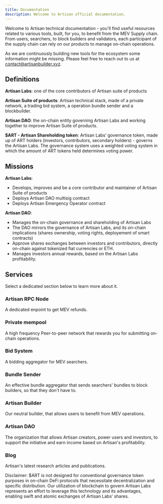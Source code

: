 ```yaml
---
title: Documentation
description: Welcome to Artisan official documentation.
---
```


Welcome to Artisan technical documentation - you'll find useful resources related to various tools, built, for you, to benefit from the MEV Supply chain.
From users, searchers, to block builders and validators, each participant of the supply chain can rely on our products to manage
on-chain operations.

<Callout>

As we are continuously building new tools for the ecosystem some information might be missing. Please feel free to reach out to us at [contact@artisanbuilder.xyz](mailto:contact@artisan.xyz).

</Callout>

## Definitions

**Artisan Labs**: one of the core contributors of Artisan suite of products

**Artisan Suite of products**: Artisan technical stack, made of a private network, a trading bid system, a operation bundle sender and a blockbuilder. 

**Artisan DAO**: the on-chain entity governing Artisan Labs and working together to improve Artisan Suite of products.

**$ART - Artisan Shareholding token**: Artisan Labs’ governance token, made up of ART holders (investors, contributors, secondary holders) - 
governs the Artisan Labs. The governance system uses a weighted voting system in which the amount of ART tokens held determines voting power.

## Missions

**Artisan Labs**:
- Develops, improves and be a core contributor and maintainer of Artisan Suite of products
- Deploys Artisan DAO multisig contract
- Deploys Artisan Emergency Operator contract 

**Artisan DAO**:
- Manages the on-chain governance and shareholding of Artisan Labs
- The DAO mirrors the governance of Artisan Labs, and its on-chain implications (shares ownership, voting rights, deployement of smart contracts)
- Approve shares exchanges between investors and contributors, directly on-chain against tokenized fiat currencies or ETH.
- Manages investors annual rewards, based on the Artisan Labs profitability.


## Services

Select a dedicated section below to learn more about it.

<div className="grid sm:grid-cols-2 gap-4 mt-6">

<Card href="/docs/rpcnode">

### Artisan RPC Node

A dedicated enpoint to get MEV refunds. 

</Card>

<Card href="/docs/privatemempool">

### Private mempool

A high frequency Peer-to-peer network that rewards you for submitting on-chain operations. 

</Card>

<Card href="/docs/bidsystem" disabled>

### Bid System

A bidding aggregator for MEV searchers.

</Card>

<Card href="/docs/bundlesender" disabled>

### Bundle Sender

An effective bundle aggregator that sends searchers' bundles to block builders, so that they don't have to.

</Card>

<Card href="/docs/artisanbuilder" disabled>

### Artisan Builder

Our neutral builder, that allows users to benefit from MEV operations.

</Card>

<Card href="/docs/artisandao" disabled>

### Artisan DAO

The organization that allows Artisan creators, power users and investors, to support the initiative and earn income
based on Artisan's profitability.

</Card>

<Card href="/docs/blog" disabled>

### Blog

Artisan's latest research articles and publications.

</Card>

</div>

<Callout type='danger'>

Disclaimer: $ART is not designed for conventional governance token purposes in on-chain DeFi protocols that necessitate
decentralization and specific distribution. Our utilization of blockchain to govern Artisan Labs represents an effort to 
leverage this technology and its advantages, enabling swift and atomic exchanges of Artisan Labs’ shares.

</Callout>
